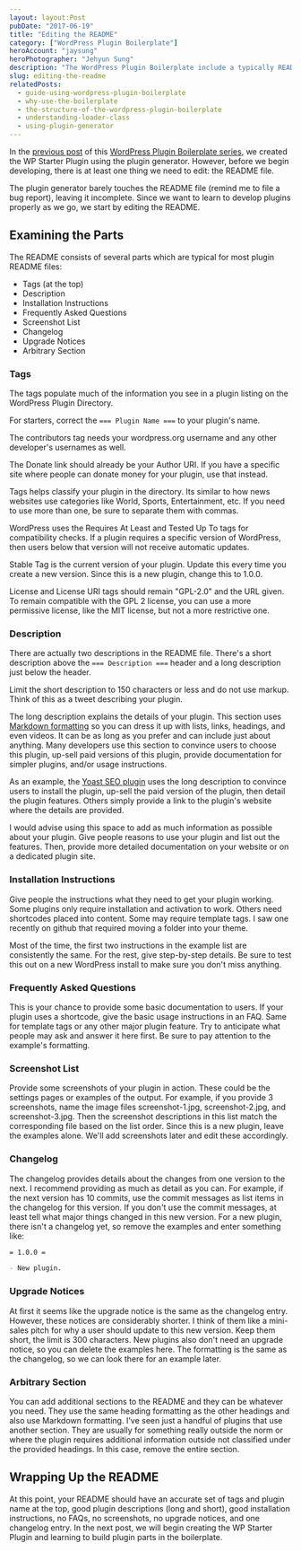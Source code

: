 ```yaml
---
layout: layout:Post
pubDate: "2017-06-19"
title: "Editing the README"
category: ["WordPress Plugin Boilerplate"]
heroAccount: "jaysung"
heroPhotographer: "Jehyun Sung"
description: "The WordPress Plugin Boilerplate include a typically README file needed for any plugin. Explore the eight parts and what to do with them."
slug: editing-the-readme
relatedPosts:
  - guide-using-wordpress-plugin-boilerplate
  - why-use-the-boilerplate
  - the-structure-of-the-wordpress-plugin-boilerplate
  - understanding-loader-class
  - using-plugin-generator
---
```


In the [previous post](/post/using-plugin-generator/) of this [WordPress Plugin Boilerplate series](/post/guide-using-wordpress-plugin-boilerplate/), we created the WP Starter Plugin using the plugin generator. However, before we begin developing, there is at least one thing we need to edit: the README file.

The plugin generator barely touches the README file (remind me to file a bug report), leaving it incomplete. Since we want to learn to develop plugins properly as we go, we start by editing the README.

## Examining the Parts

The README consists of several parts which are typical for most plugin README files:

- Tags (at the top)
- Description
- Installation Instructions
- Frequently Asked Questions
- Screenshot List
- Changelog
- Upgrade Notices
- Arbitrary Section

### Tags

The tags populate much of the information you see in a plugin listing on the WordPress Plugin Directory.

For starters, correct the `=== Plugin Name ===` to your plugin's name.

The contributors tag needs your wordpress.org username and any other developer's usernames as well.

The Donate link should already be your Author URI. If you have a specific site where people can donate money for your plugin, use that instead.

Tags helps classify your plugin in the directory. Its similar to how news websites use categories like World, Sports, Entertainment, etc. If you need to use more than one, be sure to separate them with commas.

WordPress uses the Requires At Least and Tested Up To tags for compatibility checks. If a plugin requires a specific version of WordPress, then users below that version will not receive automatic updates.

Stable Tag is the current version of your plugin. Update this every time you create a new version. Since this is a new plugin, change this to 1.0.0.

License and License URI tags should remain "GPL-2.0" and the URL given. To remain compatible with the GPL 2 license, you can use a more permissive license, like the MIT license, but not a more restrictive one.

### Description

There are actually two descriptions in the README file. There's a short description above the `=== Description ===` header and a long description just below the header.

Limit the short description to 150 characters or less and do not use markup. Think of this as a tweet describing your plugin.

The long description explains the details of your plugin. This section uses [Markdown formatting](https://developer.wordpress.org/plugins/wordpress-org/how-your-readme-txt-works/#markdown) so you can dress it up with lists, links, headings, and even videos. It can be as long as you prefer and can include just about anything. Many developers use this section to convince users to choose this plugin, up-sell paid versions of this plugin, provide documentation for simpler plugins, and/or usage instructions.

As an example, the [Yoast SEO plugin](https://wordpress.org/plugins/wordpress-seo/) uses the long description to convince users to install the plugin, up-sell the paid version of the plugin, then detail the plugin features. Others simply provide a link to the plugin's website where the details are provided.

I would advise using this space to add as much information as possible about your plugin. Give people reasons to use your plugin and list out the features. Then, provide more detailed documentation on your website or on a dedicated plugin site.

### Installation Instructions

Give people the instructions what they need to get your plugin working. Some plugins only require installation and activation to work. Others need shortcodes placed into content. Some may require template tags. I saw one recently on github that required moving a folder into your theme.

Most of the time, the first two instructions in the example list are consistently the same. For the rest, give step-by-step details. Be sure to test this out on a new WordPress install to make sure you don't miss anything.

### Frequently Asked Questions

This is your chance to provide some basic documentation to users. If your plugin uses a shortcode, give the basic usage instructions in an FAQ. Same for template tags or any other major plugin feature. Try to anticipate what people may ask and answer it here first. Be sure to pay attention to the example's formatting.

### Screenshot List

Provide some screenshots of your plugin in action. These could be the settings pages or examples of the output. For example, if you provide 3 screenshots, name the image files screenshot-1.jpg, screenshot-2.jpg, and screenshot-3.jpg. Then the screenshot descriptions in this list match the corresponding file based on the list order. Since this is a new plugin, leave the examples alone. We'll add screenshots later and edit these accordingly.

### Changelog

The changelog provides details about the changes from one version to the next. I recommend providing as much as detail as you can. For example, if the next version has 10 commits, use the commit messages as list items in the changelog for this version. If you don't use the commit messages, at least tell what major things changed in this new version. For a new plugin, there isn't a changelog yet, so remove the examples and enter something like:

```markdown
= 1.0.0 =

- New plugin.
```

### Upgrade Notices

At first it seems like the upgrade notice is the same as the changelog entry. However, these notices are considerably shorter. I think of them like a mini-sales pitch for why a user should update to this new version. Keep them short, the limit is 300 characters. New plugins also don't need an upgrade notice, so you can delete the examples here. The formatting is the same as the changelog, so we can look there for an example later.

### Arbitrary Section

You can add additional sections to the README and they can be whatever you need. They use the same heading formatting as the other headings and also use Markdown formatting. I've seen just a handful of plugins that use another section. They are usually for something really outside the norm or where the plugin requires additional information outside not classified under the provided headings. In this case, remove the entire section.

## Wrapping Up the README

At this point, your README should have an accurate set of tags and plugin name at the top, good plugin descriptions (long and short), good installation instructions, no FAQs, no screenshots, no upgrade notices, and one changelog entry. In the next post, we will begin creating the WP Starter Plugin and learning to build plugin parts in the boilerplate.
